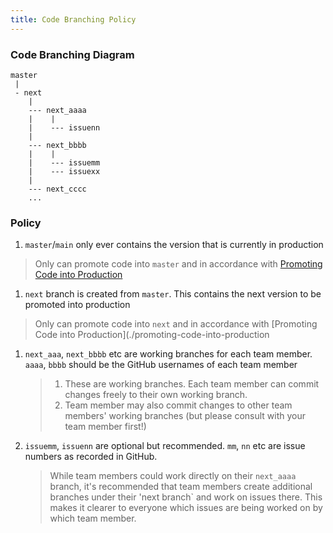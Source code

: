 ```yaml
---
title: Code Branching Policy
---
```


### Code Branching Diagram
```
master
 |
 - next
    |
    --- next_aaaa
    |    |
    |    --- issuenn
    |
    --- next_bbbb
    |    |
    |    --- issuemm
    |    --- issuexx
    |
    --- next_cccc
    ...
```

### Policy

1. `master`/`main` only ever contains the version that is currently in production
  > Only <DisplayAdminData data='github' /> can promote code into `master` and in accordance with [Promoting Code into Production](./promoting-code-into-production)
1. `next` branch is created from `master`.  This contains the next version to be promoted into production
  > Only <DisplayAdminData data='github' /> can promote code into `next` and in accordance with [Promoting Code into Production](./promoting-code-into-production
1. `next_aaa`, `next_bbbb` etc are working branches for each team member.  `aaaa`, `bbbb` should be the GitHub usernames of each team member
    > 1. These are working branches.  Each team member can commit changes freely to their own working branch.
    > 1. Team member may also commit changes to other team members' working branches (but please consult with your team member first!)
1.  `issuemm`, `issuenn` are optional but recommended.  `mm`, `nn` etc are issue numbers as recorded in GitHub.  
    > While team members could work directly on their `next_aaaa` branch, it's recommended that team members create additional branches under their 'next branch` and work on issues there.  This makes it clearer to everyone which issues are being worked on by which team member.
